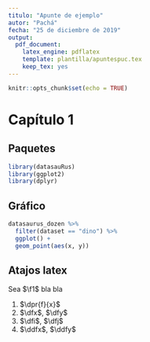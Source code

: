```yaml
---
titulo: "Apunte de ejemplo"
autor: "Pachá"
fecha: "25 de diciembre de 2019"
output: 
  pdf_document:
    latex_engine: pdflatex
    template: plantilla/apuntespuc.tex
    keep_tex: yes
---
```


```r
knitr::opts_chunk$set(echo = TRUE)
```

# Capítulo 1

## Paquetes

```r
library(datasauRus)
library(ggplot2)
library(dplyr)
```

## Gráfico

```r
datasaurus_dozen %>% 
  filter(dataset == "dino") %>% 
  ggplot() +
  geom_point(aes(x, y))
```

## Atajos latex

Sea $\f1$ bla bla

1. $\dpr{f}{x}$
2. $\dfx$, $\dfy$
3. $\dfi$, $\dfj$
4. $\ddfx$, $\ddfy$
